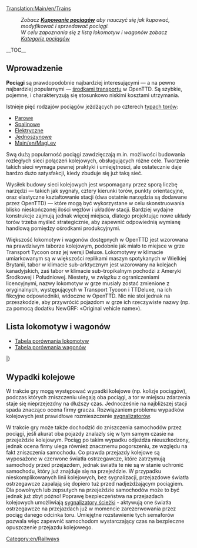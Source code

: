 [[Translation:Main/en/Trains]]{{en/-}}{{pl/Spis treści}}
:''Zobacz '''[[Main/en/Buying trains|Kupowanie pociągów]]''' aby nauczyć się jak kupować, modyfikować i sprzedawać pociągi.''
:''W celu zapoznania się z listą lokomotyw i wagonów zobacz [[Category/pl/Koleje|Kategorie pociągów]]''
__TOC__
==Wprowadzenie==

'''Pociągi''' są prawdopodobnie najbardziej interesującymi — a na pewno najbardziej popularnymi — [[Main/pl/Pojazdy|środkami transportu]] w OpenTTD. Są szybkie, pojemne, i charakteryzują się stosunkowo niskimi kosztami utrzymania. 

Istnieje pięć rodzajów pociągów jeżdżących po czterech [[Main/en/Types of railway|typach torów]]:
* [[Main/pl/Tory kolejowe|Parowe]]
* [[Main/pl/Tory kolejowe|Spalinowe]]
* [[Main/en/Electrified railways|Elektryczne]]
* [[Main/en/Monorail|Jednoszynowe]]
* [[Main/en/MagLev]]

Swą dużą popularność pociągi zawdzięczają m.in. możliwości budowania rozległych sieci połączeń kolejowych, obsługujących różne cele. Tworzenie takich sieci wymaga pewnej praktyki i umiejętności, ale ostatecznie daje bardzo dużo satysfakcji, kiedy zbuduje się już taką sieć.

Wysiłek budowy sieci kolejowych jest wspomagany przez sporą liczbę narzędzi — takich jak sygnały, cztery kierunki torów, punkty orientacyjne, oraz elastyczne kształtowanie stacji (dwa ostatnie narzędzia są dodawane przez OpenTTD) — które mogą być wykorzystane w celu skonstruowania blisko nieskończonej ilości węzłów i układów stacji. Bardziej wydajne konstrukcje zajmują jednak więcej miejsca, dlatego projektując nowe układy torów trzeba myśleć strategicznie, aby zapewnić odpowiednią wymianę handlową pomiędzy ośrodkami produkcyjnymi.

Większość lokomotyw i wagonów dostępnych w OpenTTD jest wzorowana na prawdziwym taborze kolejowym, podobnie jak miało to miejsce w grze Transport Tycoon oraz jej wersji Deluxe. Lokomotywy w klimacie umiarkowanym są w większości replikami maszyn spotykanych w Wielkiej Brytanii, tabor w klimacie sub-arktycznym jest wzorowany na kolejach kanadyjskich, zaś tabor w klimacie sub-tropikalnym pochodzi z Ameryki Środkowej i Południowej. Niestety, w związku z ograniczeniami licencyjnymi, nazwy lokomotyw w grze musiały zostać zmienione z oryginalnych, występujących w Transport Tycoon i TTDeluxe, na ich fikcyjne odpowiedniki, widoczne w OpenTTD. Nic nie stoi jednak na przeszkodzie, aby przywrócić pojazdom w grze ich rzeczywiste nazwy (np. za pomocą dodatku NewGRF: «Original vehicle name»).

==Lista lokomotyw i wagonów==

* [[Main/pl/Porównanie lokomotyw|Tabela porównania lokomotyw]]
* [[Main/pl/Porównanie wagonów|Tabela porównania wagonów]]

{{Template:VehicleTable/Start}}
{{Template:VehicleTable/Header|Parowozy}}
{{Template:VehicleTable/Row
|
*[[File:en/Kirbypaultank.png|Kirby Paul Tank Engine]] [[Main/pl/Kirby Paul Tank|Kirby Paul Tank]]
*[[File:en/Chaneyjubilee.png|Chaney "Jubilee" Engine]] [[Main/pl/Chaney "Jubilee"|Chaney "Jubilee"]]
*[[File:en/Ginzua4.png|Ginzu "A4" Engine]] [[Main/pl/Ginzu "A4"|Ginzu "A4"]]
*[[File:en/Sh8p.png|SH "8P" Engine]] [[Main/pl/SH "8P"|SH "8P"]]
|
*[[File:en/Wills280.png|Wills 2-8-0 Engine]] [[Main/pl/Wills 2-8-0|Wills 2-8-0]]
|
*[[File:en/Wills280.png|Wills 2-8-0 Engine]] [[Main/pl/Wills 2-8-0|Wills 2-8-0]]
|
*[[File:en/Powernautchoochoo.png|Ploddyphut Choo-Choo Engine]] [[Main/en/Ploddyphut Choo-Choo]]
*[[File:en/Ploddyphutchoochoo.png|Powernaut Choo-Choo Engine]] [[Main/en/Powernaut Choo-Choo]]
*[[File:en/Mightymoverchoochoo.png|Might Mover Choo-Choo Engine]] [[Main/en/Mightymover Choo-Choo]]
}}
{{Template:VehicleTable/Header|Spalinowe}}
{{Template:VehicleTable/Row
|
*[[File:en/Manleymoreldmu.png|Manley-Morel DMU Engine]] [[Main/pl/Manley-Morel DMU|Manley-Morel DMU]]
*[[File:en/Shhendry25.png|SH/Hendry "25" Engine]] [[Main/pl/SH/Hendry "25"|SH/Hendry "25"]]
*[[File:en/Floss47.png|Floss "47" Engine]] [[Main/pl/Floss "47"|Floss "47"]]
*[[File:en/Uu37.png|UU "37" Engine]] [[Main/pl/UU "37"|UU "37"]]
*[[File:en/Sh125.png|SH "125" Engine]] [[Main/pl/SH "125"|SH "125"]]
*[[File:en/Dash.png|"Dash" Engine]] [[Main/pl/Dash|"Dash"]]
|
*[[File:en/Mjs250.png|MJS 250 Engine]] [[Main/pl/MJS250|MJS250]]
*[[File:en/Kelling3100.png|Kelling 3100 Engine]] [[Main/pl/Kelling 3100|Kelling 3100]]
*[[File:en/Cs4000.png|CS4000 Engine]] [[Main/pl/CS4000|CS4000]]
*[[File:en/Cs2400.png|CS2400 Engine]] [[Main/pl/CS2400|CS2400]]
*[[File:en/Mjs1000.png|MJS 1000 Engine]] [[Main/pl/MJS 1000|MJS 1000]]
*[[File:en/Centennial.png|Centennial Engine]] [[Main/pl/Centennial|Centennial]]
*[[File:en/Turnerturbo.png|Turner Turbo]] [[Main/pl/Turner Turbo|Turner Turbo]]
|
*[[File:en/Mjs250.png|MJS 250 Engine]] [[Main/pl/MJS250|MJS250]]
*[[File:en/Kelling3100.png|Kelling 3100 Engine]] [[Main/pl/Kelling 3100|Kelling 3100]]
*[[File:en/Cs4000.png|CS4000 Engine]] [[Main/pl/CS4000|CS4000]]
*[[File:en/Cs2400.png|CS2400 Engine]] [[Main/pl/CS2400|CS2400]]
*[[File:en/Mjs1000.png|MJS 1000 Engine]] [[Main/pl/MJS 1000|MJS 1000]]
*[[File:en/Centennial.png|Centennial Engine]] [[Main/pl/Centennial|Centennial]]
*[[File:en/Turnerturbo.png|Turner Turbo]] [[Main/pl/Turner Turbo|Turner Turbo]]
|
*[[File:en/Ploddyphutdiesel.png|Ploddyphut Diesel]] [[Main/en/Ploddyphut Diesel]]
*[[File:en/Powernautdiesel.png|Powernaut Diesel]] [[Main/en/Powernaut Diesel]]
}}
{{Template:VehicleTable/Header|Elektryczne}}
{{Template:VehicleTable/Row
|
*[[File:en/Sh30.png|SH "30" Engine]] [[Main/pl/SH "30"|SH "30"]]
*[[File:en/Sh40.png|SH "40" Engine]] [[Main/pl/SH "40"|SH "40"]]
*[[File:en/Tim.png|"T.I.M" Engine]] [[Main/pl/T.I.M|"T.I.M."]]
*[[File:en/Asiastar.png|"Asiastar" Engine]] [[Main/pl/AsiaStar|"AsiaStar"]]
|
None
|
None
|
None
}}
{{Template:VehicleTable/Header|Jednoszynowe}}
{{Template:VehicleTable/Row
|
*[[File:en/X2001.png|X2001 Monorail Engine]] [[Main/en/X2001|'X2001']]
*[[File:en/Millenniumz1.png|Milennium 'Z1' Monorail Engine]] [[Main/en/Millennium Z1|'Millennium Z1']]
|
*[[File:en/X2001.png|X2001 Monorail Engine]] [[Main/en/X2001|'X2001']]
*[[File:en/Millenniumz1.png|Milennium 'Z1' Monorail Engine]] [[Main/en/Millennium Z1|'Millennium Z1']]
|
*[[File:en/X2001.png|X2001 Monorail Engine]] [[Main/en/X2001|'X2001']]
*[[File:en/Millenniumz1.png|Milennium 'Z1' Monorail Engine]] [[Main/en/Millennium Z1|'Millennium Z1']]
|
*[[File:en/Wizzowowz99.png|Wizzowow 'Z99' Monorail Engine]] [[Main/en/Wizzowow Z99]]
}}
{{Template:VehicleTable/Header|MagLev}}
{{Template:VehicleTable/Row
|
*[[File:en/Lev1leviathan.png|MagLev Engine 1: Leviathan]] [[Main/en/Lev1 'Leviathan']]
*[[File:en/Lev2cyclops.png|MagLev Engine 2: Cyclops]] [[Main/en/Lev2 'Cyclops']]
*[[File:en/Lev3pegasus.png|MagLev Engine 3: Pegasus]] [[Main/en/Lev3 'Pegasus']]
*[[File:en/Lev4chimaerarhead.png|MagLev Engine 4: Chimaera (front)]] [[Main/en/Lev4 'Chimaera']]
|
*[[File:en/Lev1leviathan.png|MagLev Engine 1: Leviathan]] [[Main/en/Lev1 'Leviathan']]
*[[File:en/Lev2cyclops.png|MagLev Engine 2: Cyclops]] [[Main/en/Lev2 'Cyclops']]
*[[File:en/Lev3pegasus.png|MagLev Engine 3: Pegasus]] [[Main/en/Lev3 'Pegasus']]
*[[File:en/Lev4chimaerarhead.png|MagLev Engine 4: Chimaera (front)]] [[Main/en/Lev4 'Chimaera']]
|
*[[File:en/Lev1leviathan.png|MagLev Engine 1: Leviathan]] [[Main/en/Lev1 'Leviathan']]
*[[File:en/Lev2cyclops.png|MagLev Engine 2: Cyclops]] [[Main/en/Lev2 'Cyclops']]
*[[File:en/Lev3pegasus.png|MagLev Engine 3: Pegasus]] [[Main/en/Lev3 'Pegasus']]
*[[File:en/Lev4chimaerarhead.png|MagLev Engine 4: Chimaera (front)]] [[Main/en/Lev4 'Chimaera']]
|
*[[File:en/Wizzowowrocketeer.png|Toyland Wizzowow Rocketeer]] [[Main/en/Wizzowow Rocketeer]]
}}
{{Template:VehicleTable/Header|Wagony}}
{{Template:VehicleTable/Row
|
*[[File:en/Passengercarriage.png|Standard Passenger Carriage]] [[Main/pl/Przewóz pasażerski|Passenger Carriage]]
*[[File:en/Mailvan.png|Standard Mail Van]] [[Main/pl/Wagon pocztowy|Mail Van]]
*[[File:en/Coaltruck.png|Standard Coal Truck]] [[Main/pl/Wagon na węgiel|Coal Truck]]
*[[File:en/Oiltanker.png|Standard Oil Tanker]] [[Main/pl/Cysterna na ropę|Oil Tanker]]
*[[File:en/Livestockvan.png|Standard Livestock Van]] [[Main/pl/Wagon na żywiec|Livestock Van]]
*[[File:en/Goodsvan.png|Standard Goods Van]] [[Main/pl/Wagon towarowy|Goods Van]]
*[[File:en/Grainhopper.png|Standard Grain Hopper]] [[Main/pl/Wagon na ziarno|Grain Hopper]]
*[[File:en/Woodtruck.png|Standard Wood Truck]] [[Main/pl/Wagon na drewno|Wood Truck]]
*[[File:en/Ironorehopper.png|Standard Iron Ore Hopper]] [[Main/pl/Wagon na rudę żelaza|Iron Ore Hopper]]
*[[File:en/Steeltruck.png|Standard Steel Truck]] [[Main/pl/Wagon na stal|Steel Truck]]
*[[File:en/Armouredvan.png|Standard Armoured Van]] [[Main/pl/Wagon opancerzony|Armoured Van]]
|
*[[File:en/Passengercarriagex.png|Tropical and Sub-arctic Passenger Carriage]] [[Main/pl/Przewóz pasażerski|Passenger Carriage]]
*[[File:en/Mailvan.png|Standard Mail Van]] [[Main/pl/Wagon pocztowy|Mail Van]]
*[[File:en/Coaltruck.png|Standard Coal Truck]] [[Main/pl/Wagon na węgiel|Coal Truck]]
*[[File:en/Oiltanker.png|Standard Oil Tanker]] [[Main/pl/Cysterna na ropę|Oil Tanker]]
*[[File:en/Livestockvan.png|Standard Livestock Van]] [[Main/pl/Wagon na żywiec|Livestock Van]]
*[[File:en/Goodsvan.png|Standard Goods Van]] [[Main/pl/Wagon towarowy|Goods Van]]
*[[File:en/Grainhopper.png|Standard Grain Hopper]] [[Main/pl/Wagon na ziarno|Grain Hopper]]
*[[File:en/Woodtruck.png|Standard Wood Truck]] [[Main/pl/Wagon na drewno|Wood Truck]]
*[[File:en/Armouredvan.png|Standard Armoured Van]] [[Main/pl/Wagon opancerzony|Armoured Van]]
*[[File:en/Foodvan.png|Tropical and Sub-arctic Food Van]] [[Main/pl/Wagon na żywność|Food Van]]
*[[File:en/Papertruck.png|Tropical and Sub-arctic Paper Truck]] [[Main/pl/Wagon na papier|Paper Truck]]
|
*[[File:en/Passengercarriagex.png|Tropical and Sub-arctic Passenger Carriage]] [[Main/pl/Przewóz pasażerski|Passenger Carriage]]
*[[File:en/Mailvan.png|Standard Mail Van]] [[Main/pl/Wagon pocztowy|Mail Van]]
*[[File:en/Oiltanker.png|Standard Oil Tanker]] [[Main/pl/Cysterna na ropę|Oil Tanker]]
*[[File:en/Goodsvan.png|Standard Goods Van]] [[Main/pl/Wagon towarowy|Goods Van]]
*[[File:en/Grainhopper.png|Standard Grain Hopper]] [[Main/pl/Wagon na ziarno|Grain Hopper]]
*[[File:en/Woodtruck.png|Standard Wood Truck]] [[Main/pl/Wagon na drewno|Wood Truck]]
*[[File:en/Armouredvan.png|Standard Armoured Van]] [[Main/pl/Wagon opancerzony|Armoured Van]]
*[[File:en/Foodvan.png|Tropical and Sub-arctic Food Van]] [[Main/pl/Wagon na żywność|Food Van]]
*[[File:en/Copperorehopper.png|Tropical Copper Ore Hopper]] [[Main/pl/Wagon na rudę miedzi|Copper Ore Hopper]]
*[[File:en/Watertanker.png|Tropical Water Tanker]] [[Main/pl/Cysterna na wodę|Water Tanker]]
*[[File:en/Fruittruck.png|Tropical Fruit Truck]] [[Main/pl/Wagon na owoce|Fruit Truck]]
*[[File:en/Rubbertruck.png|Tropcial Rubber Truck]] [[Main/pl/Wagon na kauczuk|Rubber Truck]]
|
*[[File:en/Passengercarriagetoyland.png|Standard Passenger Carriage]] [[Main/en/Passenger Carriage]]
*[[File:en/Mailvanx.png|Standard Mail Van]] [[Main/en/Mail Van]]
*[[File:en/Sugartruck.png|Toyland Sugar Truck]] [[Main/en/Sugar Truck]]
*[[File:en/Candyflosshopper.png|Toyland Candyfloss Hopper]] [[Main/en/Candyfloss Hopper]]
*[[File:en/Toffeehopper.png|Toyland Toffee Hopper]] [[Main/en/Toffee Hopper]]
*[[File:en/Bubblevan.png|Toyland Bubble Van]] [[Main/en/Bubble Van]]
*[[File:en/Colatanker.png|Toyland Cola Tanker]] [[Main/en/Cola Tanker]]
*[[File:en/Sweetvan.png|Toyland Sweet Van]] [[Main/en/Sweet Van]]
*[[File:en/Toyvan.png|Toyland Toy Van]] [[Main/en/Toy Van]]
*[[File:en/Batterytruck.png|Toyland Battery Truck]] [[Main/en/Battery Truck]]
*[[File:en/Fuzzydrinktruck.png|Toyland Fuzzy Drink Truck]] [[Main/en/Fizzy Drink Truck]]
*[[File:en/Plastictruck.png|Toyland Plastic Truck]] [[Main/en/Plastic Truck]]
}}
|}

==Wypadki kolejowe==
W trakcie gry mogą występować wypadki kolejowe (np. kolizje pociągów), podczas których zniszczeniu ulegają oba pociągi, a tor w miejscu zdarzenia staje się nieprzejezdny na dłuższy czas. Jednocześnie na najbliższej stacji spada znacząco ocena firmy gracza. Rozwiązaniem problemu wypadków kolejowych jest prawidłowe rozmieszczenie [[Main/pl/Sygnalizacja|sygnalizatorów]].

W trakcie gry może także dochodzić do zniszczenia samochodów przez pociągi, jeśli akurat oba pojazdy znalazły się w tym samym czasie na przejeździe kolejowym. Pociąg po takim wypadku odjeżdża nieuszkodzony, jednak ocena firmy ulega również znacznemu pogorszeniu, ze względu na fakt zniszczenia samochodu. Co prawda przejazdy kolejowe są wyposażone w czerwone światła ostrzegawcze, które zatrzymują samochody przed przejazdem, jednak światła te nie są w stanie uchronić samochodu, który już znajduje się na przejeździe. W przypadku nieskomplikowanych linii kolejowych, bez sygnalizacji, przejazdowe światła ostrzegawcze zapalają się dopiero tuż przed nadjeżdżającym pociągiem. Dla powolnych lub zepsutych na przejeździe samochodów może to być jednak już zbyt późno! Poprawę bezpieczeństwa na przejazdach kolejowych umożliwiają [[Main/en/Sygnalizacja/Pl#Path Signals|sygnalizatory ścieżki]] - aktywują one światła ostrzegawcze na przejazdach już w momencie zarezerwowania przez pociąg danego odcinka toru. Umiejętne rozstawienie tych semaforów pozwala więc zapewnić samochodom wystarczający czas na bezpieczne opuszczenie przejazdu kolejowego.

[[Category:en/Railways]]
